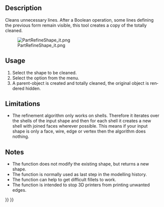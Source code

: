 <languages/>

<div lang="en" dir="ltr" class="mw-content-ltr">
{{Docnav
|[[OpenSCAD_RemoveSubtree|Remove Subtree]]
|[[OpenSCAD_MirrorMeshFeature|Mirror Mesh Feature]]
|[[OpenSCAD_Workbench|OpenSCAD]]
|IconL=OpenSCAD_RemoveSubtree.svg
|IconR=OpenSCAD_MirrorMeshFeature.svg
|IconC=Workbench_OpenSCAD.svg
}}
</div>

<div class="mw-translate-fuzzy">
{{GuiCommand/ru
|Name=OpenSCAD RefineShapeFeature
|Name/ru=OpenSCAD RefineShapeFeature
|MenuLocation=OpenSCAD →Улучшить свойство фигуры
|Workbenches=[[OpenSCAD_Workbench/ru|OpenSCAD]]
|SeeAlso=---
}}
</div>

<div lang="en" dir="ltr" class="mw-content-ltr">
==Description==
</div> 

<div lang="en" dir="ltr" class="mw-content-ltr">
Cleans unnecessary lines. After a Boolean operation, some lines defining the previous form remain visible, this tool creates a copy of the totally cleaned.
</div>

[[File:PartRefineShape_it.png]]

<div lang="en" dir="ltr" class="mw-content-ltr">
==Usage==
</div> 

<div lang="en" dir="ltr" class="mw-content-ltr">
# Select the shape to be cleaned.
# Select the {{MenuCommand|OpenSCAD → [[Image:OpenSCAD_RefineShapeFeature.svg|24px]] Refine Shape Feature}} option from the menu.
# A parent-object is created and totally cleaned, the original object is rendered hidden.
</div>

<div lang="en" dir="ltr" class="mw-content-ltr">
==Limitations==
</div> 

<div lang="en" dir="ltr" class="mw-content-ltr">
* The refinement algorithm only works on shells. Therefore it iterates over the shells of the input shape and then for each shell it creates a new shell with joined faces wherever possible. This means if your input shape is only a face, wire, edge or vertex then the algorithm does nothing.
</div>

<div lang="en" dir="ltr" class="mw-content-ltr">
==Notes==
</div> 

<div lang="en" dir="ltr" class="mw-content-ltr">
* The function does not modify the existing shape, but returns a new shape.
* The function is normally used as last step in the modelling history.
* The function can help to get difficult fillets to work.
* The function is intended to stop 3D printers from printing unwanted edges.
</div>


<div lang="en" dir="ltr" class="mw-content-ltr">
{{Docnav
|[[OpenSCAD_RemoveSubtree|Remove Subtree]]
|[[OpenSCAD_MirrorMeshFeature|Mirror Mesh Feature]]
|[[OpenSCAD_Workbench|OpenSCAD]]
|IconL=OpenSCAD_RemoveSubtree.svg
|IconR=OpenSCAD_MirrorMeshFeature.svg
|IconC=Workbench_OpenSCAD.svg
}}
</div>

{{OpenSCAD_Tools_navi{{#translation:}}}}
{{Userdocnavi{{#translation:}}}}